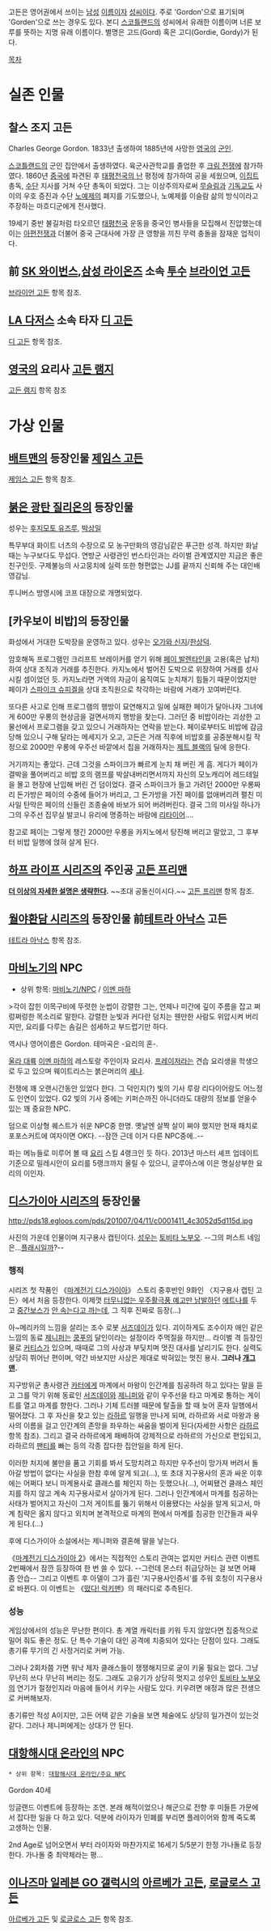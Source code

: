 고든은 영어권에서 쓰이는 [[남성]] [[이름]]이자 [[성씨]]이다. 주로 'Gordon'으로 표기되며 'Gorden'으로 쓰는 경우도 있다. 본디 [[스코틀랜드]]의 성씨에서 유래한 이름이며 너른 보루를 뜻하는 지명 유래 이름이다. 별명은 고드(Gord) 혹은 고디(Gordie, Gordy)가 된다.

[[목차]]
= 실존 인물 =
== 찰스 조지 고든 ==
Charles George Gordon. 1833년 출생하여 1885년에 사망한 [[영국]]의 [[군인]].

[[스코틀랜드]]의 군인 집안에서 출생하였다. 육군사관학교를 졸업한 후 [[크림 전쟁]]에 참가하였다. 1860년 [[중국]]에 파견된 후 [[태평천국의 난]] 평정에 참가하여 공을 세웠으며, [[이집트]] 총독, [[수단]] 지사를 거쳐 수단 총독이 되었다. 그는 이상주의자로써 [[무슬림]]과 [[기독교|기독교도]] 사이의 우호 증진과 수단 [[노예제]]의 폐지를 기도했으나, 노예제를 이슬람 삶의 방식이라고 주장하는 마흐디군에게 전사했다.

19세기 중반 불길처럼 타오르던 [[태평천국]] 운동을 중국인 병사들을 모집해서 진압했는데 이는 [[아편전쟁]]과 더불어 중국 근대사에 가장 큰 영향을 끼친 무력 충돌을 잠재운 업적이다.

== 前 [[SK 와이번스]],[[삼성 라이온즈]] 소속 [[투수]] [[브라이언 고든]] ==
[[브라이언 고든]] 항목 참조.

== [[LA 다저스]] 소속 타자 [[디 고든]] ==
[[디 고든]] 항목 참조.

== [[영국]]의 요리사 [[고든 램지]] ==

[[고든 램지]] 항목 참조

= 가상 인물 =
== [[배트맨]]의 등장인물 [[제임스 고든]] ==
[[제임스 고든]] 항목 참조.

== [[붉은 광탄 질리온]]의 등장인물 ==
성우는 [[후지모토 유즈루]], [[박상일]]

특무부대 화이트 너츠의 수장으로 모 농구만화의 영감님같은 푸근한 성격. 하지만 화날때는 누구보다도 무섭다. 연방군 사령관인 번스타인과는 라이벌 관계였지만 지금은 좋은 친구인듯. 구제불능의 사고뭉치에 실력 또한 형편없는 JJ를 끝까지 신뢰해 주는 대인배 영감님.

투니버스 방영시에 코프 대장으로 개명되었다.

== [카우보이 비밥]의 등장인물 ==
화성에서 거대한 도박장을 운영하고 있다. 성우는 [[오가와 신지]]/[[한상덕]]. 

암호해독 프로그램인 크리프트 브레이커를 얻기 위해 [[페이 발렌타인]]을 고용(혹은 납치)하여 상대 조직과 거래를 추진한다. 카지노에서 벌어진 도박으로 위장하여 거래를 성사시킬 셈이었던 듯. 카지노라면 거액의 자금이 움직여도 눈치채기 힘들기 때문이었지만 페이가 [[스파이크 슈피겔]]을 상대 조직원으로 착각하는 바람에 거래가 꼬여버린다. 

또다른 사고로 인해 프로그램의 행방이 묘연해지고 일에 실패한 페이가 달아나자 그녀에게 600만 우롱의 현상금을 걸면서까지 행방을 찾는다. 그러던 중 비밥이라는 괴상한 고물선에서 프로그램을 갖고 있으니 거래하자는 연락을 받는다. 페이로부터도 비밥에 감금당해 있으니 구해 달라는 메세지가 오고, 고든은 거래 직후에 비밥호를 공중분해시킬 작정으로 2000만 우롱에 우주선 바깥에서 칩을 거래하자는 [[제트 블랙]]의 딜에 응한다. 

거기까지는 좋았다. 근데 그것을 스파이크가 빠르게 눈치 채 버린 게 흠. 게다가 페이가 결박을 풀어버리고 비밥 호의 램프를 박살내버리면서까지 자신의 모노캐리어 레드테일을 몰고 현장에 난입해 버린 건 덤이었다. 결국 스파이크가 들고 가려던 2000만 우롱짜리 돈가방은 페이의 수중에 들어가 버리고, 그 돈가방을 가진 페이를 없애버리려 펼친 미사일 탄막은 페이의 신들린 조종술에 바보가 되어 버려버린다. 결국 그의 미사일 하나가 그의 우주선 집무실 발코니 유리에 명중하는 바람에 [[리타이어]]....

참고로 페이는 그렇게 챙긴 2000만 우롱을 카지노에서 탕진해 버리고 말았고, 그 후부터 비밥 일행에 얹혀 살게 된다.



== [[하프 라이프 시리즈]]의 주인공 [[고든 프리맨]] ==
'''[[더 이상의 자세한 설명은 생략한다]].''' ~~초대 공돌신이시다.~~
[[고든 프리맨]] 항목 참조.

== [[월야환담 시리즈]]의 등장인물 前[[테트라 아낙스]] 고든 ==
[[테트라 아낙스]] 항목 참조.

== [[마비노기]]의 NPC ==
* 상위 항목: [[마비노기/NPC]] / [[이멘 마하]]
>각이 잡힌 이목구비에 뚜렷한 눈썹이 강렬한 그는, 언제나 미간에 깊이 주름을 잡고 쩌렁쩌렁한 목소리로 말한다. 강렬한 눈빛과 커다란 덩치는 웬만한 사람도 위압시켜 버리지만, 요리를 다루는 솜길은 섬세하고 부드럽기만 하다.

역시나 영어이름은 Gordon. 테마곡은 -요리의 혼-.

[[울라 대륙]] [[이멘 마하]]의 레스토랑 주인이자 요리사. [[프레이저]]라는 견습 요리생을 학생으로 두고 있으며 웨이트리스는 붉은머리의 [[셰나]].

전쟁에 꽤 오랜시간동안 있었다 한다. 그 덕인지(?) 빛의 기사 루랑 리다이어랑도 어느정도 인연이 있었다. G2 빛의 기사 중에는 키퍼슨까진 아니더라도 대량의 정보를 얻을수 있는 꽤 중요한 NPC.

덤으로 이상형 퀘스트가 쉬운 NPC중 한명. 옛날엔 살짝 살이 쪄야 했지만 현재 패치로 포포스커트에 여자이면 OK다. --잠깐 근데 이거 다른 NPC중에..--

파는 메뉴들로 미루어 볼 때 [[요리#s-3|요리]] 스킬 4랭크인 듯 하다. 2013년 마스터 셰프 업데이트 기준으로 밀레시안이 요리를 5랭크까지 올릴 수 있으니, 글루아스에 이은 명실상부한 요리의 이인자.

== [[디스가이아 시리즈]]의 등장인물 ==
http://pds18.egloos.com/pds/201007/04/11/c0001411_4c3052d5d115d.jpg

사진의 가운데 인물이며 지구용사 캡틴이다. [[성우]]는 [[토비타 노부오]].
--그의 퍼스트 네임은...[[플래시 고든|플래시]]일까?-- 

=== 행적 ===
시리즈 첫 작품인 《[[마계전기 디스가이아]]》 스토리 중후반인 9화인 〈지구용사 캡틴 고든〉에서 처음 등장한다. 이제껏 [[양치기 소년|터무니없는 우주활극풍 예고만 남발하던]] [[에트나(마계전기 디스가이아)|에트나]]를 두고 [[바이어스|중간보스]]가 [[여러분 이거 다 거짓말인 거 아시죠|안 속는다고 까는데]], 그 직후 진짜로 등장(...)

아~메리카의 느낌을 살리는 조수 로봇 [[서즈데이]]가 있다. 괴이하게도 조수이자 애인 같은 느낌의 동료 [[제니퍼]]는 [[쿵푸]]의 달인이라는 설정이라 주먹질을 하지만… 라이벌 격 등장인물로 [[커티스]]가 있으며, 때때로 그의 사상과 부딪치며 멋진 대사를 날리기도 한다. 실력도 상당히 뛰어난 편이며, 약간 바보지만 사상은 제대로 박혀있는 멋진 용사. '''그러나 [[개그맨]].'''

지구방위군 총사령관 [[카터]]에게 마계에서 마왕이 인간계를 침공하려 하고 있다는 말을 듣고 그를 막기 위해 동료인 [[서즈데이]]와 [[제니퍼]]와 같이 우주선을 타고 마계로 통하는 게이트를 열고 마계를 향한다. 그러나 기체 트러블 때문에 탈출을 할 때 늦어 혼자 일행에서 떨어졌다. 그 후 자신을 찾고 있는 [[라하르]] 일행을 만나게 되며, 라하르와 서로 마왕과 용사의 이름을 걸고 인간계의 존망을 좌우하는 싸움을 벌이게 된다(자세한 사항은 [[라하르]] 항목 참조). 그리고 결국 라하르에게 패배하여 강제적으로 라하르의 가신으로 편입되고, 라하르의 [[팬티]]를 빠는 등의 각종 잡다한 집안일을 하게 된다.

이러한 처지에 불만을 품고 기회를 봐서 도망치려고 하지만 우주선이 망가져 버려서 돌아갈 방법이 없다는 사실을 한참 후에 알게 되고(…), 또 초대 지구용사의 혼과 싸운 이후에는 어쩌다 보니 마계용사로 클래스를 체인지 하는 듯했으나(…), 어찌됐건 클래스 체인지를 하지 않고 계속 지구용사로서 살아가게 된다. 그러나 인간계에서 마계를 침공하는 사태가 벌어지고 자신이 그저 게이트를 뚫기 위해서 이용됐다는 사실을 알게 되고서, 마계 침략은 옳지 않다고 외치며 본격적으로 마계의 편에서 마계를 침공한 인간들과 싸우게 된다.(…)

후에 디스가이아 소설에서는 제니퍼와 결혼해 딸을 낳는다.

《[[마계전기 디스가이아 2]]》에서는 직접적인 스토리 관여는 없지만 커티스 관련 이벤트 2번째에서 잠깐 등장하여 한 번 쓸 수 있다. --그런데 몬스터 취급당하는 걸 보면 어째 좀 안습-- 그리고 이벤트 후 아델이 그가 흘린 '지구용사인증서'를 주워 호칭이 지구용사로 바뀐다. 이 이벤트는 《[[떴다! 럭키맨]]》의 패러디로 추측된다.

=== 성능 ===
게임상에서의 성능은 무난한 편이다. 총 계열 캐릭터를 키워 두지 않았다면 집중적으로 밀어 줘도 좋은 정도. 단 특수 기술이 대인 공격에 치중되어 있다는 단점이 있다. 그래도 총기류 무기의 긴 사정거리로 커버 가능.

그러나 2회차쯤 가면 워낙 제자 클래스들이 쟁쟁해지므로 굳이 키울 필요는 없다. 그냥 무난히 쓰다 무난히 버리는 정도. 그래도 고유기가 상당히 멋지고 성우인 [[토비타 노부오]]의 연기가 절정인지라 마음에 들어서 키우는 사람도 있다. 키우려면 애정과 많은 전생으로 커버해보자.

총기류만 적성 A이지만, 고든 어택 같은 기술을 보면 체술에도 상당히 일가견이 있는것 같다. 그러나 제니퍼에게는 상대가 안 된다.

== [[대항해시대 온라인]]의 NPC ==
 * 상위 항목: [[대항해시대 온라인/주요 NPC]]

Gordon 40세

잉글랜드 이벤트에 등장하는 조연. 본래 해적이었으나 해군으로 전향 후 미들튼 가문에서 잡다한 일을 다 하고 있다. 덕분에 라이자가 민폐를 부리면 플레이어와 함께 죽도록 고생하는 인물.

2nd Age로 넘어오면서 부터 라이자와 마찬가지로 16세기 5/5분기 한정 가나돌로 등장한다. 가나돌 중 최약체라는 평...

== [[이나즈마 일레븐 GO 갤럭시]]의 [[아르베가 고든]], [[로글로스 고든]] ==
[[아르베가 고든]] 및 [[로글로스 고든]] 항목 참조.
